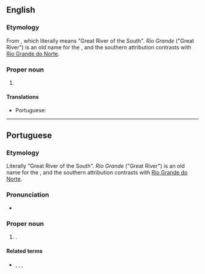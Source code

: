 ==English==
{{wikipedia}}

===Etymology===
From {{bor|en|pt|Rio Grande do Sul}}, which literally means "Great River of the South". ''Rio Grande'' ("Great River") is an old name for the {{w|Lagoa dos Patos}}, and the southern attribution contrasts with [[Rio Grande do Norte]].

===Proper noun===
{{en-proper noun|head=Rio Grande do Sul}}

# {{place|en|state|r/South Region|c/Brazil|capital=Porto Alegre}}

====Translations====
{{trans-top|state in southern Brazil}}
* Portuguese: {{t+|pt|Rio Grande do Sul|m}}
{{trans-mid}}
{{trans-bottom}}

----

==Portuguese==

===Etymology===
Literally "Great River of the South". ''Rio Grande'' ("Great River") is an old name for the {{w|Lagoa dos Patos}}, and the southern attribution contrasts with [[Rio Grande do Norte]].

===Pronunciation===
* {{audio|pt|Pt-br Rio Grande do Sul.ogg|Audio (BR)}}

===Proper noun===
{{pt-proper noun|m}}

# {{place|pt|state|r/South Region|c/Brazil|capital=Porto Alegre}}.
#: {{syn|pt|RS}} {{gloss|abbreviation}}

====Related terms====
* {{l|pt|gaúcho}}, {{l|pt|sul-riograndense}}, {{l|pt|riograndense-do-sul}}, {{l|pt|rio-grandense}}